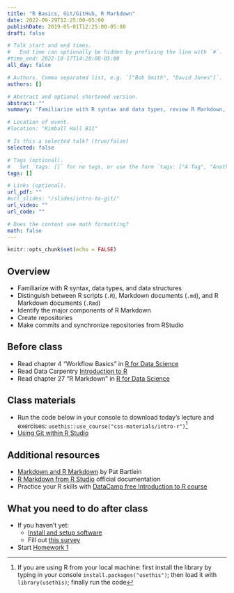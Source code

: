 ```yaml
---
title: "R Basics, Git/GitHub, R Markdown"
date: 2022-09-29T12:25:00-05:00
publishDate: 2019-05-01T12:25:00-05:00
draft: false

# Talk start and end times.
#   End time can optionally be hidden by prefixing the line with `#`.
#time_end: 2022-10-17T14:20:00-05:00
all_day: false

# Authors. Comma separated list, e.g. `["Bob Smith", "David Jones"]`.
authors: []

# Abstract and optional shortened version.
abstract: ""
summary: "Familiarize with R syntax and data types, review R Markdown, and practice implementing Git/GitHub workflow."

# Location of event.
#location: "Kimball Hall B11"

# Is this a selected talk? (true/false)
selected: false

# Tags (optional).
#   Set `tags: []` for no tags, or use the form `tags: ["A Tag", "Another Tag"]` for one or more tags.
tags: []

# Links (optional).
url_pdf: ""
#url_slides: "/slides/intro-to-git/"
url_video: ""
url_code: ""

# Does the content use math formatting?
math: false
---
```



```r
knitr::opts_chunk$set(echo = FALSE)
```


## Overview 

* Familiarize with R syntax, data types, and data structures
* Distinguish between R scripts (`.R`), Markdown documents (`.md`), and R Markdown documents (`.Rmd`)
* Identify the major components of R Markdown
* Create repositories
* Make commits and synchronize repositories from RStudio

## Before class

* Read chapter 4 "Workflow Basics" in [R for Data Science](https://r4ds.had.co.nz/workflow-basics.html)
* Read Data Carpentry [Introduction to R](https://datacarpentry.org/R-ecology-lesson/01-intro-to-r.html) 
* Read chapter 27 "R Markdown" in [R for Data Science](https://r4ds.had.co.nz/r-markdown.html)

## Class materials

* Run the code below in your console to download today’s lecture and exercises: `usethis::use_course("css-materials/intro-r")`[^local]
* [Using Git within R Studio](/setup/git/git-with-rstudio)


## Additional resources

* [Markdown and R Markdown](https://pjbartlein.github.io/REarthSysSci/markdown.html) by Pat Bartlein
* [R Markdown from R Studio](https://rmarkdown.rstudio.com/lesson-1.html) official documentation
* Practice your R skills with [DataCamp free Introduction to R course](https://www.datacamp.com/courses/free-introduction-to-r) 

## What you need to do after class

* If you haven't yet:
    * [Install and setup software](/setup/)
    * Fill out [this survey](https://forms.gle/J8axkKpKZGxYyxYZA)
* Start [Homework 1](/homework/edit-readme/)

[^local]: If you are using R from your local machine: first install the library by typing in your console `install.packages("usethis")`; then load it with `library(usethis)`; finally run the code

<!-- [^bryan]: Meeting title courtesy of Jenny Bryan's ["Excuse Me, Do You Have a Moment to Talk About Version Control?"](https://www.tandfonline.com/doi/full/10.1080/00031305.2017.1399928) -->

